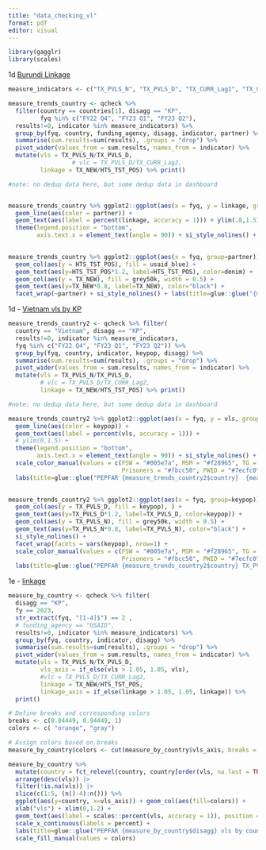 ```yaml
---
title: "data_checking_vl"
format: pdf
editor: visual
---
```


```r
library(gagglr)
library(scales)
```


1d [Burundi Linkage](https://tableau.usaid.gov/views/KeyPopulationsDashboard/1_dMeasureTrends/2b2f6801-128d-4215-a1a9-115978ce4cbd/94afb7d3-3bbb-4e09-a467-503fc2355ce9)

```r
measure_indicators <- c("TX_PVLS_N", "TX_PVLS_D", "TX_CURR_Lag1", "TX_CURR_Lag2", "HTS_TST_POS", "TX_NEW", "HTS_TST_NEG", "PrEP_NEW")

measure_trends_country <- qcheck %>% 
  filter(country == countries[1], disagg == "KP", 
         fyq %in% c("FY22 Q4", "FY23 Q1", "FY23 Q2"),
  results!=0, indicator %in% measure_indicators) %>%
  group_by(fyq, country, funding_agency, disagg, indicator, partner) %>%
  summarise(sum.results=sum(results), .groups = "drop") %>%
  pivot_wider(values_from = sum.results, names_from = indicator) %>%
  mutate(vls = TX_PVLS_N/TX_PVLS_D,
                  # vlc = TX_PVLS_D/TX_CURR_Lag2,
         linkage = TX_NEW/HTS_TST_POS) %>% print()

#note: no dedup data here, but some dedup data in dashboard


measure_trends_country %>% ggplot2::ggplot(aes(x = fyq, y = linkage, group=partner)) +
  geom_line(aes(color = partner)) +
  geom_text(aes(label = percent(linkage, accuracy = 1))) + ylim(.8,1.5) +
  theme(legend.position = "bottom",
        axis.text.x = element_text(angle = 90)) + si_style_nolines() + labs(title=glue::glue("{measure_trends_country$funding_agency} {measure_trends_country$disagg} linkage by partner"))
  

measure_trends_country %>% ggplot2::ggplot(aes(x = fyq, group=partner)) +
  geom_col(aes(y = HTS_TST_POS), fill = usaid_blue) +
  geom_text(aes(y=HTS_TST_POS*1.2, label=HTS_TST_POS), color=denim) +
  geom_col(aes(y = TX_NEW), fill = grey50k, width = 0.5) + 
  geom_text(aes(y=TX_NEW*0.8, label=TX_NEW), color="black") +
  facet_wrap(~partner) + si_style_nolines() + labs(title=glue::glue("{measure_trends_country$funding_agency} {measure_trends_country$disagg} TX_NEW and HTS_TST_POS by partner"))
```

1d - [Vietnam vls by KP](https://tableau.usaid.gov/views/KeyPopulationsDashboard/1_dMeasureTrends/263772c1-ec12-4cdb-8c2b-099c7a4489d9/094b5cbf-82d2-41d5-b9fb-de825ba7d456)

```r


measure_trends_country2 <- qcheck %>% filter(
  country == "Vietnam", disagg == "KP", 
  results!=0, indicator %in% measure_indicators,
  fyq %in% c("FY22 Q4", "FY23 Q1", "FY23 Q2")) %>%
  group_by(fyq, country, indicator, keypop, disagg) %>%
  summarise(sum.results=sum(results), .groups = "drop") %>%
  pivot_wider(values_from = sum.results, names_from = indicator) %>% 
  mutate(vls = TX_PVLS_N/TX_PVLS_D,
         # vlc = TX_PVLS_D/TX_CURR_Lag2,
         linkage = TX_NEW/HTS_TST_POS) %>% print()

#note: no dedup data here, but some dedup data in dashboard

measure_trends_country2 %>% ggplot2::ggplot(aes(x = fyq, y = vls, group=keypop)) +
  geom_line(aes(color = keypop)) +
  geom_text(aes(label = percent(vls, accuracy = 1))) + 
  # ylim(0,1.5) +
  theme(legend.position = "bottom",
        axis.text.x = element_text(angle = 90)) + si_style_nolines() + 
  scale_color_manual(values = c(FSW = "#005e7a", MSM = "#f28965", TG = "#990d2e",
                                Prisoners = "#fbcc50", PWID = "#7ecfc0")) + 
  labs(title=glue::glue("PEPFAR {measure_trends_country2$country}  {measure_trends_country2$disagg} VLS by {measure_trends_country2$disagg}"))
  

measure_trends_country2 %>% ggplot2::ggplot(aes(x = fyq, group=keypop)) +
  geom_col(aes(y = TX_PVLS_D, fill = keypop), ) +
  geom_text(aes(y=TX_PVLS_D*1.2, label=TX_PVLS_D, color=keypop)) +
  geom_col(aes(y = TX_PVLS_N), fill = grey50k, width = 0.5) + 
  geom_text(aes(y=TX_PVLS_N*0.8, label=TX_PVLS_N), color="black") +
  si_style_nolines() + 
  facet_wrap(facets = vars(keypop), nrow=1) +
  scale_color_manual(values = c(FSW = "#005e7a", MSM = "#f28965", TG = "#990d2e",
                                Prisoners = "#fbcc50", PWID = "#7ecfc0")) + 
  labs(title=glue::glue("PEPFAR {measure_trends_country2$country} TX_PVLS N and D by {measure_trends_country2$disagg}"))
```

1e - [linkage](https://tableau.usaid.gov/views/KeyPopulationsDashboard/1_eMeasureComparisons/4e36309b-f0da-4156-94b7-fa96c07278b1/60b22854-8bc3-4aef-b169-b00ceed3f579)

```r


measure_by_country <- qcheck %>% filter(
  disagg == "KP", 
  fy == 2023,
  str_extract(fyq, "[1-4]$") == 2 ,
  # funding_agency == "USAID",
  results!=0, indicator %in% measure_indicators) %>%
  group_by(fyq, country, indicator, disagg) %>%
  summarise(sum.results=sum(results), .groups = "drop") %>%
  pivot_wider(values_from = sum.results, names_from = indicator) %>%
  mutate(vls = TX_PVLS_N/TX_PVLS_D,
         vls_axis = if_else(vls > 1.05, 1.05, vls),
         #vlc = TX_PVLS_D/TX_CURR_Lag2,
         linkage = TX_NEW/HTS_TST_POS,
         linkage_axis = if_else(linkage > 1.05, 1.05, linkage)) %>% 
  print()

# Define breaks and corresponding colors
breaks <- c(0.84449, 0.94449, 1)
colors <- c( "orange", "gray")

# Assign colors based on breaks
measure_by_country$colors <- cut(measure_by_country$vls_axis, breaks = breaks, labels = colors)

measure_by_country %>% 
  mutate(country = fct_relevel(country, country[order(vls, na.last = TRUE)])) %>%
  arrange(desc(vls)) |> 
  filter(!is.na(vls)) |> 
  slice(c(1:5, (n()-4):n())) %>%
  ggplot(aes(y=country, x=vls_axis)) + geom_col(aes(fill=colors)) + 
  xlab("vls") + xlim(0,1.2) + 
  geom_text(aes(label = scales::percent(vls, accuracy = 1)), position = position_nudge(x=0.06)) + si_style_xyline()  + 
  scale_x_continuous(labels = percent) +
  labs(title=glue::glue("PEPFAR {measure_by_country$disagg} vls by country, {measure_by_country$fyq}")) +
  scale_fill_manual(values = colors) 

```
